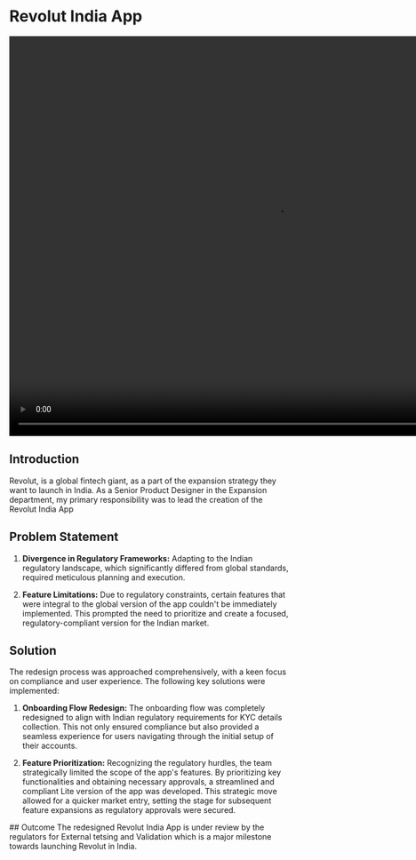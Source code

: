 

# Revolut India App 
 
 <video className="mt-6 rounded-xl" width="960" height="720"  controls loop>
  <source src="https://res.cloudinary.com/dhdspicna/video/upload/v1704227975/n3grcgoue6qmc0yglx9r.mp4" type="video/mp4" />
</video>

## Introduction
Revolut, is a global fintech giant, as a part of the expansion strategy they want to launch in India. As a Senior Product Designer
in the Expansion department, my primary responsibility was to lead the creation of the Revolut India App

## Problem Statement
1. **Divergence in Regulatory Frameworks:** Adapting to the Indian regulatory landscape, which significantly differed from global
 standards, required meticulous planning and execution.
 
3. **Feature Limitations:** Due to regulatory constraints, certain features that were integral to the global version of the app
 couldn't be immediately implemented. This prompted the need to prioritize and create a focused, regulatory-compliant version for the Indian market.

## Solution
<Gallery>

The redesign process was approached comprehensively, with a keen focus on compliance and user experience. The following key 
solutions were implemented:

1. **Onboarding Flow Redesign:** The onboarding flow was completely redesigned to align with Indian regulatory requirements 
for KYC details collection. This not only ensured compliance but also provided a seamless experience for users navigating through 
the initial setup of their accounts.

<MyGallery img="/india/zero.png" w="4535" h="2046" />


2. **Feature Prioritization:** Recognizing the regulatory hurdles, the team strategically limited the scope of the app's features.
 By prioritizing key functionalities and obtaining necessary approvals, a streamlined and compliant Lite version of the app was
  developed. This strategic move allowed for a quicker market entry, setting the stage for subsequent feature expansions as 
  regulatory approvals were secured.

<MyGallery img="/india/one.png" w="4096" h="2384" />

<MyGallery img="/india/two.png" w="4096" h="3228" />



</Gallery>
## Outcome
The redesigned Revolut India App is under review by the regulators for External tetsing and Validation which is a major
milestone towards launching Revolut in India. 
